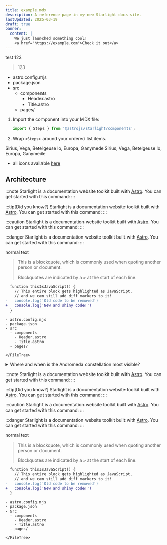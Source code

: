 ```yaml
---
title: example.mdx
description: A reference page in my new Starlight docs site.
lastUpdated: 2025-03-19
draft: true
banner:
  content: |
    We just launched something cool!
    <a href="https://example.com">Check it out</a>
---
```


test 123

> 123



<FileTree>

- astro.config.mjs
- package.json
- src
  - components
    - Header.astro
    - Title.astro
  - pages/

</FileTree>

<Steps>

1. Import the component into your MDX file:

   ```js
   import { Steps } from '@astrojs/starlight/components';
   ```

2. Wrap `<Steps>` around your ordered list items.

</Steps>

<Tabs>
  <TabItem label="Stars">Sirius, Vega, Betelgeuse</TabItem>
  <TabItem label="Moons">Io, Europa, Ganymede</TabItem>
</Tabs>

<Tabs>
  <TabItem label="Stars" icon="star">
    Sirius, Vega, Betelgeuse
  </TabItem>
  <TabItem label="Moons" icon="moon">
    Io, Europa, Ganymede
  </TabItem>
</Tabs>

- all icons available [here](https://starlight.astro.build/reference/icons/)

## Architecture

:::note
Starlight is a documentation website toolkit built with [Astro](https://astro.build/). You can get started with this command:
:::

:::tip[Did you know?]
Starlight is a documentation website toolkit built with [Astro](https://astro.build/). You can get started with this command:
:::

:::caution
Starlight is a documentation website toolkit built with [Astro](https://astro.build/). You can get started with this command:
:::

:::danger
Starlight is a documentation website toolkit built with [Astro](https://astro.build/). You can get started with this command:
:::

normal text

> This is a blockquote, which is commonly used when quoting another person or document.
>
> Blockquotes are indicated by a `>` at the start of each line.

```diff lang="js"
  function thisIsJavaScript() {
    // This entire block gets highlighted as JavaScript,
    // and we can still add diff markers to it!
-   console.log('Old code to be removed')
+   console.log('New and shiny code!')
  }
```

```
- astro.config.mjs
- package.json
- src
  - components
    - Header.astro
    - Title.astro
  - pages/

</FileTree>
```

<details>
<summary>Where and when is the Andromeda constellation most visible?</summary>

The [Andromeda constellation](<https://en.wikipedia.org/wiki/Andromeda_(constellation)>) is most visible in the night sky during the month of November at latitudes between `+90°` and `−40°`.

</details>

:::note
Starlight is a documentation website toolkit built with [Astro](https://astro.build/). You can get started with this command:
:::

:::tip[Did you know?]
Starlight is a documentation website toolkit built with [Astro](https://astro.build/). You can get started with this command:
:::

:::caution
Starlight is a documentation website toolkit built with [Astro](https://astro.build/). You can get started with this command:
:::

:::danger
Starlight is a documentation website toolkit built with [Astro](https://astro.build/). You can get started with this command:
:::

normal text

> This is a blockquote, which is commonly used when quoting another person or document.
>
> Blockquotes are indicated by a `>` at the start of each line.

```diff lang="js"
  function thisIsJavaScript() {
    // This entire block gets highlighted as JavaScript,
    // and we can still add diff markers to it!
-   console.log('Old code to be removed')
+   console.log('New and shiny code!')
  }
```

```
- astro.config.mjs
- package.json
- src
  - components
    - Header.astro
    - Title.astro
  - pages/

</FileTree>
```
